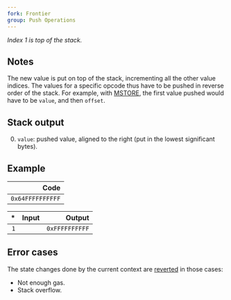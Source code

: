 ```yaml
---
fork: Frontier
group: Push Operations
---
```


*Index 1 is top of the stack.*

## Notes

The new value is put on top of the stack, incrementing all the other value indices. The values for a specific opcode thus have to be pushed in reverse order of the stack. For example, with [MSTORE](/#52), the first value pushed would have to be `value`, and then `offset`.

## Stack output

0. `value`: pushed value, aligned to the right (put in the lowest significant bytes).

## Example

| Code |
|-----:|
| `0x64FFFFFFFFFF` |

| * | Input | Output |
|--:|------:|-------:|
| `1` | | `0xFFFFFFFFFF` |

## Error cases

The state changes done by the current context are [reverted](#FD) in those cases:
- Not enough gas.
- Stack overflow.
